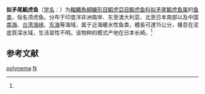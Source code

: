 {{Speciesbox
| taxon = Parachaeturichthys polynema
| status = NE
| status_system = IUCN3.1
| binomial_authority = (Bleeker, 1853)<ref name='id8362'>{{cite web| url =http://www.bioinfo.cn/db05/BjdwSpecies.php?action=view&id=8362| title =拟矛尾鰕虎鱼| work =《中国动物物种编目数据库》| publisher =中国科学院微生物研究所| author =中国科学院动物研究所| accessdate =2009-04-16| deadurl =yes| archiveurl =https://web.archive.org/web/20160305064432/http://www.bioinfo.cn/db05/BjdwSpecies.php?action=view&id=8362| archivedate =2016-03-05}}</ref>
| synonyms = *''Chaeturichthys polynema,Bleeker, 1853''
*''Gobius polynema,Bleeker, 1853''
*''Prachaeturichthys palynema,Bleeker, 1853''
}}

'''拟矛尾鰕虎鱼'''（[[学名|学名]]：{{lang|la|''Parachaeturichthys polynema''}}）为[[輻鰭魚綱|輻鰭魚綱]][[鱸形目|鱸形目]][[鰕虎亞目|鰕虎亞目]][[鰕虎鱼科|鰕虎鱼科]][[拟矛尾鰕虎鱼属|拟矛尾鰕虎鱼属]]的[[鱼类|鱼类]]，俗名须虎鱼。分布于印度洋非洲南岸、东至澳大利亚、北至日本南部以及中国[[南海|南海]]、[[台湾海峡|台湾海峡]]、[[东海|东海]]等海域，属于近海暖水性鱼类，體長可達15公分，棲息在泥底質深水域，生活習性不明。该物种的模式产地在日本长崎。<ref name='id8362'/>

== 参考文献 ==
{{reflist}}

{{Taxonbar|from=Q2551793}}

[[Category:拟矛尾鰕虎鱼属|polynema]]
[[Category:_1853年描述的鱼类|N]]


{{鱸形目小作品}}